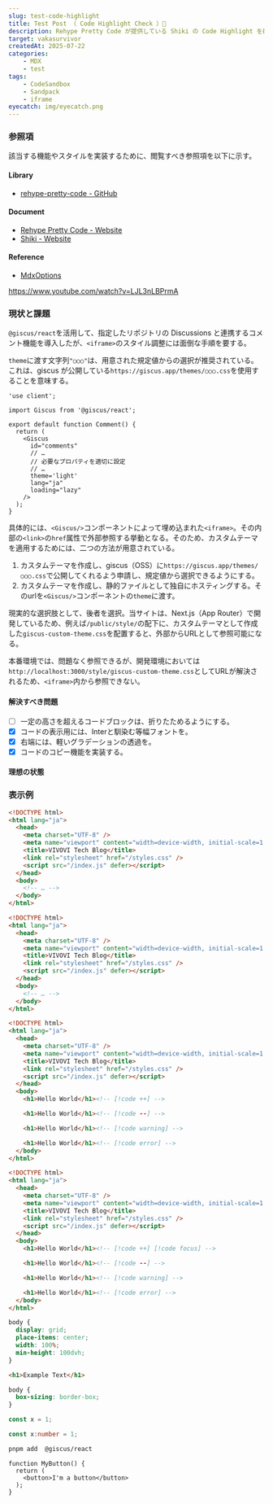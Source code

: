 ```yaml
---
slug: test-code-highlight
title: Test Post （ Code Highlight Check ）🚧
description: Rehype Pretty Code が提供している Shiki の Code Highlight を確認。※ ポートフォリオの提出期間が終了したら、published を false に設定し直して、本番環境では非表示にすること。
target: vakasurvivor
createdAt: 2025-07-22
categories:
    - MDX
    - test
tags:
    - CodeSandbox
    - Sandpack
    - iframe
eyecatch: img/eyecatch.png
---
```


### 参照項

該当する機能やスタイルを実装するために、閲覧すべき参照項を以下に示す。

#### Library

- [rehype-pretty-code - GitHub](https://github.com/rehype-pretty/rehype-pretty-code)

#### Document

- [Rehype Pretty Code - Website](https://rehype-pretty.pages.dev/)
- [Shiki - Website](https://shiki.style/)

#### Reference

- [MdxOptions](https://velite.js.org/reference/types#markdownoptions)

https://www.youtube.com/watch?v=LJL3nLBPrmA

### 現状と課題
`@giscus/react`を活用して、指定したリポジトリの Discussions と連携するコメント機能を導入したが、`<iframe>`のスタイル調整には面倒な手順を要する。

`theme`に渡す文字列`"○○○"`は、用意された規定値からの選択が推奨されている。これは、giscus が公開している`https://giscus.app/themes/○○○.css`を使用することを意味する。

```tsx title="概念的な実装例" caption="react"
'use client';

import Giscus from '@giscus/react';

export default function Comment() {
  return (
    <Giscus
      id="comments"
      // …
      // 必要なプロパティを適切に設定
      // …
      theme='light'
      lang="ja"
      loading="lazy"
    />
  );
}
```

具体的には、`<Giscus/>`コンポーネントによって埋め込まれた`<iframe>`。その内部の`<link>`の`href`属性で外部参照する挙動となる。そのため、カスタムテーマを適用するためには、二つの方法が用意されている。

1. カスタムテーマを作成し、giscus（OSS）に`https://giscus.app/themes/○○○.css`で公開してくれるよう申請し、規定値から選択できるようにする。
2. カスタムテーマを作成し、静的ファイルとして独自にホスティングする。そのurlを`<Giscus/>`コンポーネントの`theme`に渡す。


現実的な選択肢として、後者を選択。当サイトは、Next.js（App Router）で開発しているため、例えば`/public/style/`の配下に、カスタムテーマとして作成した`giscus-custom-theme.css`を配置すると、外部からURLとして参照可能になる。

本番環境では、問題なく参照できるが、開発環境においては`http://localhost:3000/style/giscus-custom-theme.css`としてURLが解決されるため、`<iframe>`内から参照できない。

#### 解決すべき問題

- [ ] 一定の高さを超えるコードブロックは、折りたためるようにする。
- [x] コードの表示用には、Interと馴染む等幅フォントを。
- [x] 右端には、軽いグラデーションの透過を。
- [x] コードのコピー機能を実装する。

#### 理想の状態

### 表示例

```html title="標準表示"
<!DOCTYPE html>
<html lang="ja">
  <head>
    <meta charset="UTF-8" />
    <meta name="viewport" content="width=device-width, initial-scale=1.0" />
    <title>VIVOVI Tech Blog</title>
    <link rel="stylesheet" href="/styles.css" />
    <script src="/index.js" defer></script>
  </head>
  <body>
    <!-- … -->
  </body>
</html>
```

```html title="行数表示" showLineNumbers
<!DOCTYPE html>
<html lang="ja">
  <head>
    <meta charset="UTF-8" />
    <meta name="viewport" content="width=device-width, initial-scale=1.0" />
    <title>VIVOVI Tech Blog</title>
    <link rel="stylesheet" href="/styles.css" />
    <script src="/index.js" defer></script>
  </head>
  <body>
    <!-- … -->
  </body>
</html>
```

```html title="行数表示 + 特定行の装飾" showLineNumbers {4-8}
<!DOCTYPE html>
<html lang="ja">
  <head>
    <meta charset="UTF-8" />
    <meta name="viewport" content="width=device-width, initial-scale=1.0" />
    <title>VIVOVI Tech Blog</title>
    <link rel="stylesheet" href="/styles.css" />
    <script src="/index.js" defer></script>
  </head>
  <body>
    <h1>Hello World</h1><!-- [!code ++] -->

    <h1>Hello World</h1><!-- [!code --] -->

    <h1>Hello World</h1><!-- [!code warning] -->

    <h1>Hello World</h1><!-- [!code error] -->
  </body>
</html>
```

```html title="行数表示 + 特定行の装飾 + 特定行のフォーカス" showLineNumbers {4-8}
<!DOCTYPE html>
<html lang="ja">
  <head>
    <meta charset="UTF-8" />
    <meta name="viewport" content="width=device-width, initial-scale=1.0" />
    <title>VIVOVI Tech Blog</title>
    <link rel="stylesheet" href="/styles.css" />
    <script src="/index.js" defer></script>
  </head>
  <body>
    <h1>Hello World</h1><!-- [!code ++] [!code focus] -->

    <h1>Hello World</h1><!-- [!code --] -->

    <h1>Hello World</h1><!-- [!code warning] -->

    <h1>Hello World</h1><!-- [!code error] -->
  </body>
</html>
```

```css title="行数表示" showLineNumbers
body {
  display: grid;
  place-items: center;
  width: 100%;
  min-height: 100dvh;
}
```

```html title="example.html"
<h1>Example Text</h1>
```
```css title="example.css"
body {
  box-sizing: border-box;
}
```
```js title="example.js"
const x = 1;
```
```ts title="example.ts"
const x:number = 1;
```
```bash title="ダメな例"
pnpm add  @giscus/react
```
```tsx title="example.tsx" caption="react"
function MyButton() {
  return (
    <button>I'm a button</button>
  );
}
```
